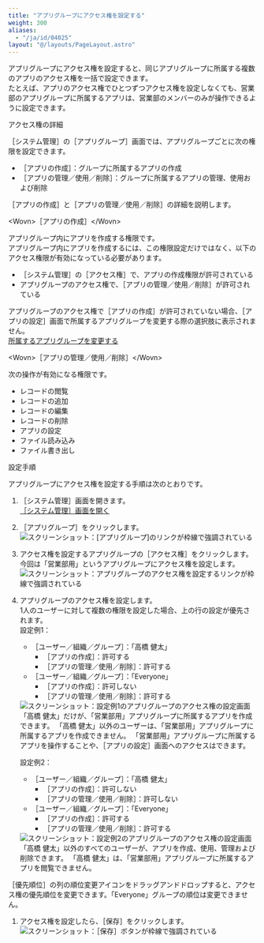 ```yaml
---
title: "アプリグループにアクセス権を設定する"
weight: 300
aliases:
  - "/ja/id/04025"
layout: "@/layouts/PageLayout.astro"
---
```




アプリグループにアクセス権を設定すると、同じアプリグループに所属する複数のアプリのアクセス権を一括で設定できます。  
たとえば、アプリのアクセス権でひとつずつアクセス権を設定しなくても、営業部のアプリグループに所属するアプリは、営業部のメンバーのみが操作できるように設定できます。

<Heading id="appgroup_appgroup_rights_10">アクセス権の詳細</Heading>

<Wovn>［<Kintone />システム管理］</Wovn>の<Wovn>［アプリグループ］</Wovn>画面では、アプリグループごとに次の権限を設定できます。

* <Wovn>［アプリの作成］</Wovn>：グループに所属するアプリの作成
* <Wovn>［アプリの管理／使用／削除］</Wovn>：グループに所属するアプリの管理、使用および削除

<Wovn>［アプリの作成］</Wovn>と<Wovn>［アプリの管理／使用／削除］</Wovn>の詳細を説明します。

<Heading level={3} id="appgroup_appgroup_rights_1010">&lt;Wovn&gt;［アプリの作成］&lt;/Wovn&gt;</Heading>

アプリグループ内にアプリを作成する権限です。  
アプリグループ内にアプリを作成するには、この権限設定だけではなく、以下のアクセス権限が有効になっている必要があります。

* <Wovn>［<Kintone />システム管理］</Wovn>の<Wovn>［アクセス権］</Wovn>で、アプリの作成権限が許可されている
* アプリグループのアクセス権で、<Wovn>［アプリの管理／使用／削除］</Wovn>が許可されている

<Warning>

アプリグループのアクセス権で<Wovn>［アプリの作成］</Wovn>が許可されていない場合、<Wovn>［アプリの設定］</Wovn>画面で所属するアプリグループを変更する際の選択肢に表示されません。  
[所属するアプリグループを変更する](/k/ja/id/040592.html)

</Warning>

<Heading level={3} id="appgroup_appgroup_rights_1020">&lt;Wovn&gt;［アプリの管理／使用／削除］&lt;/Wovn&gt;</Heading>

次の操作が有効になる権限です。

* レコードの閲覧
* レコードの追加
* レコードの編集
* レコードの削除
* アプリの設定
* ファイル読み込み
* ファイル書き出し

<Heading id="appgroup_appgroup_rights_20">設定手順</Heading>

アプリグループにアクセス権を設定する手順は次のとおりです。

1. <Wovn>［<Kintone />システム管理］</Wovn>画面を開きます。  
  [［<Kintone />システム管理］画面を開く](/k/ja/id/04046.html)

1. <Wovn>［アプリグループ］</Wovn>をクリックします。  
   <Img src="/k/kintone/img-ja/appgroup_rights_01.png" alt="スクリーンショット：[アプリグループ]のリンクが枠線で強調されている" />

1. アクセス権を設定するアプリグループの<Wovn>［アクセス権］</Wovn>をクリックします。今回は「営業部用」というアプリグループにアクセス権を設定します。  
   <Img src="/k/kintone/img-ja/appgroup_rights_02.png" alt="スクリーンショット：アプリグループのアクセス権を設定するリンクが枠線で強調されている" />

1. アプリグループのアクセス権を設定します。  
  1人のユーザーに対して複数の権限を設定した場合、上の行の設定が優先されます。  
   設定例1：  
   * <Wovn>［ユーザー／組織／グループ］</Wovn>：「高橋 健太」
     * <Wovn>［アプリの作成］</Wovn>：許可する
     * <Wovn>［アプリの管理／使用／削除］</Wovn>：許可する 
   * <Wovn>［ユーザー／組織／グループ］</Wovn>：「Everyone」
     * <Wovn>［アプリの作成］</Wovn>：許可しない
     * <Wovn>［アプリの管理／使用／削除］</Wovn>：許可する
   <Img src="/k/kintone/img-ja/appgroup_rights_03.png" alt="スクリーンショット：設定例1のアプリグループのアクセス権の設定画面" />
   「高橋 健太」だけが、「営業部用」アプリグループに所属するアプリを作成できます。  
   「高橋 健太」以外のユーザーは、「営業部用」アプリグループに所属するアプリを作成できません。  
   「営業部用」アプリグループに所属するアプリを操作することや、<Wovn>［アプリの設定］</Wovn>画面へのアクセスはできます。  

   設定例2：  
   * <Wovn>［ユーザー／組織／グループ］</Wovn>：「高橋 健太」
     * <Wovn>［アプリの作成］</Wovn>：許可しない
     * <Wovn>［アプリの管理／使用／削除］</Wovn>：許可しない 
   * <Wovn>［ユーザー／組織／グループ］</Wovn>：「Everyone」
     * <Wovn>［アプリの作成］</Wovn>：許可する
     * <Wovn>［アプリの管理／使用／削除］</Wovn>：許可する
   <Img src="/k/kintone/img-ja/appgroup_rights_04.png" alt="スクリーンショット：設定例2のアプリグループのアクセス権の設定画面" />
   「高橋 健太」以外のすべてのユーザーが、アプリを作成、使用、管理および削除できます。  
   「高橋 健太」は、「営業部用」アプリグループに所属するアプリを閲覧できません。 　
  <Note>
  <Wovn>［優先順位］</Wovn>の列の順位変更アイコンをドラッグアンドドロップすると、アクセス権の優先順位を変更できます。「Everyone」グループの順位は変更できません。
  </Note>

1. アクセス権を設定したら、<Wovn>［保存］</Wovn>をクリックします。  
   <Img src="/k/kintone/img-ja/appgroup_rights_05.png" alt="スクリーンショット：［保存］ボタンが枠線で強調されている" />
